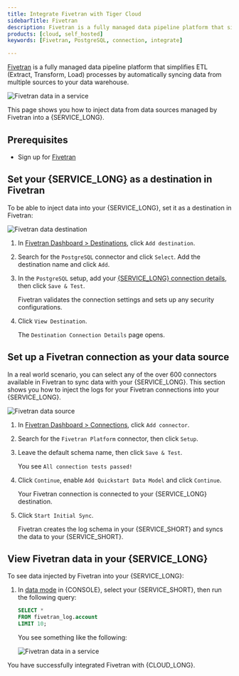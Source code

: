 ```yaml
---
title: Integrate Fivetran with Tiger Cloud
sidebarTitle: Fivetran
description: Fivetran is a fully managed data pipeline platform that simplifies extract, transform, and load processes. Integrate Fivetran with Tiger Cloud for seamless data synchronization
products: [cloud, self_hosted]
keywords: [Fivetran, PostgreSQL, connection, integrate]

---
```



[Fivetran][fivetran] is a fully managed data pipeline platform that simplifies ETL (Extract, Transform, Load) processes 
by automatically syncing data from multiple sources to your data warehouse.

![Fivetran data in a service](https://assets.timescale.com/docs/images/integrations-fivetran-sync-data.png)

This page shows you how to inject data from data sources managed by Fivetran into a {SERVICE_LONG}.

## Prerequisites

<IntegrationPrereqs />

* Sign up for [Fivetran][sign-up-fivetran]

## Set your {SERVICE_LONG} as a destination in Fivetran

To be able to inject data into your {SERVICE_LONG}, set it as a destination in Fivetran:

![Fivetran data destination](https://assets.timescale.com/docs/images/integrations-fivetran-destination-timescal-cloud.png)

<Procedure>

1. In [Fivetran Dashboard > Destinations][fivetran-dashboard-destinations], click `Add destination`.
1. Search for the `PostgreSQL` connector and click `Select`. Add the destination name and click `Add`.
1. In the `PostgreSQL` setup, add your [{SERVICE_LONG} connection details][connection-info], then click `Save & Test`.

   Fivetran validates the connection settings and sets up any security configurations.
1. Click `View Destination`. 

   The `Destination Connection Details` page opens.

</Procedure>

## Set up a Fivetran connection as your data source

In a real world scenario, you can select any of the over 600 connectors available in Fivetran to sync data with your 
{SERVICE_LONG}. This section shows you how to inject the logs for your Fivetran connections into your {SERVICE_LONG}.

![Fivetran data source](https://assets.timescale.com/docs/images/integrations-fivetran-data-source.png)

<Procedure>

1. In [Fivetran Dashboard > Connections][fivetran-dashboard-connectors], click `Add connector`.
1. Search for the `Fivetran Platform` connector, then click `Setup`.
1. Leave the default schema name, then click `Save & Test`.

   You see `All connection tests passed!`
1. Click `Continue`, enable `Add Quickstart Data Model` and click `Continue`.

   Your Fivetran connection is connected to your {SERVICE_LONG} destination. 
1. Click `Start Initial Sync`.

   Fivetran creates the log schema in your {SERVICE_SHORT} and syncs the data to your {SERVICE_SHORT}.

</Procedure>

## View Fivetran data in your {SERVICE_LONG} 

To see data injected by Fivetran into your {SERVICE_LONG}:

<Procedure>

1. In [data mode][portal-data-mode] in {CONSOLE}, select your {SERVICE_SHORT}, then run the following query:
   ```sql
   SELECT *
   FROM fivetran_log.account
   LIMIT 10;
   ```
   You see something like the following:

   ![Fivetran data in a service](https://assets.timescale.com/docs/images/integrations-fivetran-view-data-in-service.png)

</Procedure>

You have successfully integrated Fivetran with {CLOUD_LONG}.

[connection-info]: /integrations/:currentVersion:/find-connection-details/
[fivetran]: https://fivetran.com/docs/getting-started
[sign-up-fivetran]: https://www.fivetran.com/
[fivetran-dashboard-destinations]: https://fivetran.com/dashboard/destinations
[fivetran-dashboard-connectors]: https://fivetran.com/dashboard/connections
[portal-data-mode]: https://console.cloud.timescale.com/dashboard/services?popsql

